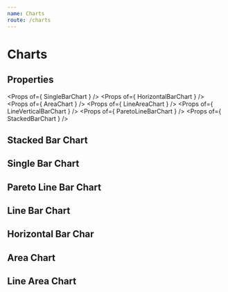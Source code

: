 ```yaml
---
name: Charts
route: /charts
---
```



# Charts

## Properties
<Props of={ SingleBarChart } />
<Props of={ HorizontalBarChart } />
<Props of={ AreaChart } />
<Props of={ LineAreaChart } />
<Props of={ LineVerticalBarChart } />
<Props of={ ParetoLineBarChart } />
<Props of={ StackedBarChart } />

## Stacked Bar Chart
<Playground>
    <StackedBarChart
        yDataType='money'
        xTickType='text'
        yTitle='value'
        tooltipWidth={ 200 }
        tooltipFooter='footer example'
        barsInfo={[
            {
                title: 'Manutenção',
                color: '#87C4CB'
            },
            { 
                title: 'Aquisição',
                color: '#487086'
            }
        ]}
        data={ [
            [['equipment', 20000]], 
            [['equipment', 50000]]
        ] } 
    />
</Playground>


## Single Bar Chart
<Playground>
    <SingleBarChart
        height={ 275 }
        color='#004A7C'
        yDataType='money'
        xTickType='date'
        yDomainExtra={ 10 }
        yTitle='quantity'
        xTitle='equipment'
        yTooltipTitle='big description'
        xTooltipTitle='big description'
        yDomainExtra={ 10 }
        data={ [["2019-10-16", 23]] } 
    />
</Playground>

## Pareto Line Bar Chart
<Playground>
    <ParetoLineBarChart
        width={ 600 }
        yTitle='(R$) Custo'
        yDomainExtra={ 100 }
        yDataType='money'
        xTooltipTitle='title'
        tooltipFooter='some footer example'
        barsInfo={ [
            {
                title: 'Custo total',
                color: '#E97551'
            },
            {
                title: 'Manutenção',
                color: '#87C4CB'
            },
            { 
                title: 'Aquisição',
                color: '#487086'
            }
        ] }
        data={ [
            [
                ['EQUIPMENT01', 80],    
                ['EQUIPMENT02', 90],    
                ['EQUIPMENT03', 95],
                ['EQUIPMENT04', 80],
                ['EQUIPMENT05', 90],
                ['EQUIPMENT06', 95],
                ['EQUIPMENT07', 80],
                ['EQUIPMENT08', 90],
                ['EQUIPMENT09', 95],
                ['EQUIPMENT10', 80]    
            ],
            [
                ['EQUIPMENT01', 8000],
                ['EQUIPMENT02', 9000],
                ['EQUIPMENT03', 9500],
                ['EQUIPMENT04', 10000],
                ['EQUIPMENT05', 11000],
                ['EQUIPMENT06', 11500],
                ['EQUIPMENT07', 11600],
                ['EQUIPMENT08', 11700],
                ['EQUIPMENT09', 11800],
                ['EQUIPMENT10', 11900]
            ],
            [
                ['EQUIPMENT01', 800],
                ['EQUIPMENT02', 900],
                ['EQUIPMENT03', 950],
                ['EQUIPMENT04', 1000],
                ['EQUIPMENT05', 1100],
                ['EQUIPMENT06', 1150],
                ['EQUIPMENT07', 1160],
                ['EQUIPMENT08', 1170],
                ['EQUIPMENT09', 1180],
                ['EQUIPMENT10', 1190]
            ]
        ]
    }
    />
</Playground>


## Line Bar Chart
<Playground>
    <LineVerticalBarChart
        yTitle='(R$) Custo'
        yDataType='money'
        yDomainExtra={ 20 }
        xTickSize={ 10 }
        xTickAngle={ 45 }
        xTooltipTitle='title'
        barsInfo={ [ 
            { 
                title: 'Preventivas',
                color: '#9F88FB'
            },
            {
                title: 'Corretivas',
                color: '#30D2D6'
            },
            {
                title: 'Total',
                color: '#F09B1B',
            }
        ] }
        data={ [
            [ 
                ['2019-01-01', 1000000],
                ['2019-02-01', 2000000],
                ['2019-03-01', 3000000],
                ['2019-04-01', 4000000],
                ['2019-05-01', 5000000],
                ['2019-06-01', 6000000],
                ['2019-07-01', 1000000],
                ['2019-08-01', 2000000],
                ['2019-09-01', 3000000],
                ['2019-10-01', 4000000],
                ['2019-11-01', 5000000],
                ['2019-12-01', 6000000]
            ],
            [ 
                ['2019-01-01', 1000000],
                ['2019-02-01', 2000000],
                ['2019-03-01', 3000000],
                ['2019-04-01', 4000000],
                ['2019-05-01', 5000000],
                ['2019-06-01', 6000000],
                ['2019-07-01', 1000000],
                ['2019-08-01', 2000000],
                ['2019-09-01', 3000000],
                ['2019-10-01', 4000000],
                ['2019-11-01', 5000000],
                ['2019-12-01', 6000000]
            ],
            [ 
                ['2019-01-01', 10000000],
                ['2019-02-01', 11000000],
                ['2019-03-01', 12000000],
                ['2019-04-01', 13000000],
                ['2019-05-01', 14000000],
                ['2019-06-01', 15000000],
                ['2019-07-01', 17000000],
                ['2019-08-01', 17000000],
                ['2019-09-01', 17000000],
                ['2019-10-01', 17000000],
                ['2019-11-01', 17000000],
                ['2019-12-01', 17000000]
            ]
        ] }
    />
</Playground>


## Horizontal Bar Char
<Playground>
    <HorizontalBarChart 
        percent
        color='#8BC34A'
        behindColor='#8bc34a5c'
        yToolTip='Equipamento: '
        xToolTip='Disponibilidade: '
        data={ [ [3,"NG 361"],[5,"NG 362"],[55,"NG 364"] ] } 
    />
</Playground>

## Area Chart 
<Playground>
    <AreaChart
        isTime
        areaOpacity={ 0.5 }
        xTickAngle={ 0 }
        xTitle='period'
        yTooltipLegend='Tempo'
        xTooltipLegend='Data' 
        yDataType='hour'
        marginLeft={ 55 }
        marginRight={ 100 }
        labelTextSize={ 11.5 }
        yTitle='quantity'
        data={ 
            [ 
                ['2019-09-01', 1.51],
                ['2019-09-02', 1.52],
                ['2019-09-03', 1.53],
                ['2019-09-04', 1.54],
                ['2019-09-05', 1.55],
                ['2019-09-06', 0.56],
                ['2019-09-07', 1.57],
                ['2019-09-08', 0.58],
                ['2019-09-09', 0.01],
                ['2019-09-10', 9.45]
            ] 
        } 
    />
</Playground>

## Line Area Chart
<Playground>
    <LineAreaChart
        xDateFormat={ 'yyyy-MM' }
        yDataType='percent'
        xTickAngle={ 0 }
        xTitle='period'
        yTitle='percentage'
        referenceLine={ 3 } 
        referenceLegend='mark'
        yTooltipLegend='Porcentagem'    
        xTooltipLegend='Período'
        labelTextSize={ 12 }
        tooltipFooter='footer example'
        data={ 
            [ 
                ['2019-01', 9.11],
                ['2019-02', 11],
                ['2019-03', 12],
                ['2019-04', 12],
                ['2019-05', 21],
                ['2019-06', 9.11],
                ['2019-07', 11],
                ['2019-08', 12],
                ['2019-09', 12],
                ['2019-10', 21]
            ] 
        } 
    />
</Playground>
